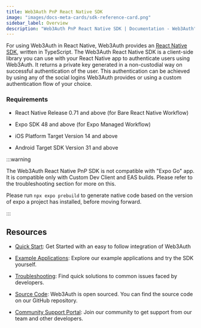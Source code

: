```yaml
---
title: Web3Auth PnP React Native SDK
image: "images/docs-meta-cards/sdk-reference-card.png"
sidebar_label: Overview
description: "Web3Auth PnP React Native SDK | Documentation - Web3Auth"
---
```


For using Web3Auth in React Native, Web3Auth provides an
[React Native SDK](https://github.com/Web3Auth/web3auth-react-native-sdk), written in TypeScript.
The Web3Auth React Native SDK is a client-side library you can use with your React Native app to
authenticate users using Web3Auth. It returns a private key generated in a non-custodial way on
successful authentication of the user. This authentication can be achieved by using any of the
social logins Web3Auth provides or using a custom authentication flow of your choice.

### Requirements

- React Native Release 0.71 and above (for Bare React Native Workflow)

- Expo SDK 48 and above (for Expo Managed Workflow)

- iOS Platform Target Version 14 and above

- Android Target SDK Version 31 and above

:::warning

The Web3Auth React Native PnP SDK is not compatible with "Expo Go" app. It is compatible only with
Custom Dev Client and EAS builds. Please refer to the troubleshooting section for more on this.

Please run `npx expo prebuild` to generate native code based on the version of expo a project has
installed, before moving forward.

:::

## Resources

- [Quick Start](/quick-start?product=PNP&sdk=PNP_REACT_NATIVE&framework=IOS&stepIndex=0): Get
  Started with an easy to follow integration of Web3Auth

- [Example Applications](./examples): Explore our example applications and try the SDK yourself.

- [Troubleshooting](/troubleshooting): Find quick solutions to common issues faced by developers.

- [Source Code](https://github.com/Web3Auth/web3auth-react-native-sdk/): Web3Auth is open sourced.
  You can find the source code on our GitHub repository.

- [Community Support Portal](https://web3auth.io/community/c/help-pnp/pnp-rn/19): Join our community
  to get support from our team and other developers.
